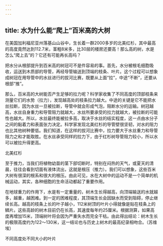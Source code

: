 ```yaml
---
---
---
```

title: 水为什么能“爬上”百米高的大树
---




在美国加利福尼亚州落基山山谷中，生长着一群2000多岁的北美红杉，其中最高的高度竟然达到112.7米，茎粗8米多，比30层的楼房还要高！那么高的树，水是怎么“爬上去”的？它还有可能再长高吗？

把水分从根部提升到百米高的树冠可不是件容易的事。首先，水分被根毛细胞吸收，运送到木质部的导管，再经导管输送到顶端的枝条、叶片。这个过程可以想象成树冠在用导管中的水丝进行的拔河比赛，既要从上面“拉”，中途“不断”，还要从根部“推”。

那么，百米高的大树能否产生足够的拉力呢？科学家收集了不同高度的顶部枝条来测量它们的水势（拉力），发现越高处的枝条拉力越大。中途的关键是它不能把水丝拉断，因为水丝一旦被拉断，导管中就会形成气泡，阻断水分的运输。树冠越高，水丝自身重力和导管阻力就越大，水丝所要承受的拉力就越大，被拉断的可能性也越大。所以，水丝最终能被拉多高，取决于水丝的结实程度，这一点由水分子之间的黏着力和表面张力决定。科学家发现北美红杉的导管壁很坚韧，对水的阻力也比其他树种要低。我们知道，在这样的拔河比赛中，拉力要大于水丝重力和导管阻力之和才能取胜。在水丝承受同样的拉力下，由于红杉树导管阻力较小，所以水可以被拉升得更高。

北美红杉





至于推力，当我们将植物幼苗的茎下部切断时，特别在闷热的天气，或夏天的清晨，往往会看到切面有液体流出，这就是根压（推力）。我们可以想象，这些百米大树有很深的根系和很大的根压。由此可见，水在大树中的运动不是一个简单的机械运动，其实，各种细胞的生命活动都起了重要作用。

在地球重力的作用下，水是有一定重量的，树木生长得越高，向顶端输送的水就越多，越重，越困难。到一定的困难程度，其顶端生长会因缺水而受到阻碍，停止继续长高。越高的枝条上长的叶子越小，112米树顶的叶片小得就像是贴在枝条上的鳞片。这些高龄的树木目前仍在长高，其速度每年约25厘米。根据测算，如果高度再增加15米，顶端树叶将会因为严重失水而完全干枯。由此得出结论：树木生长的极限高度约为122～130米，这一结论也与历史上树木的最高纪录相吻合。（苏维埃）

不同高度处不同大小的叶片